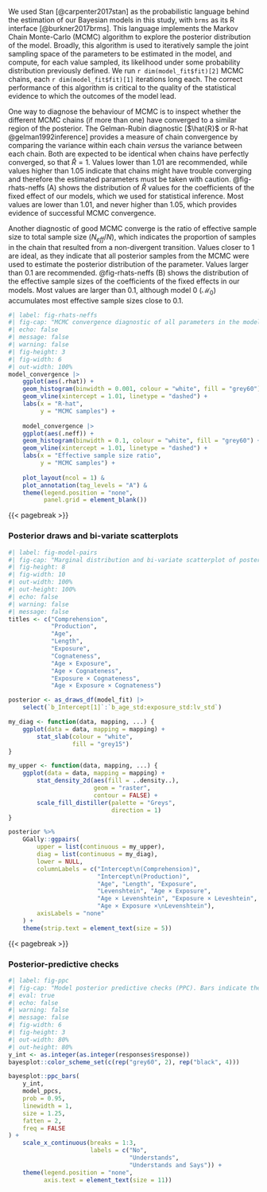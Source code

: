 We used Stan [@carpenter2017stan] as the probabilistic language behind the estimation of our Bayesian models in this study, with `brms` as its R interface [@burkner2017brms]. This language implements the Markov Chain Monte-Carlo (MCMC) algorithm to explore the posterior distribution of the model. Broadly, this algorithm is used to iteratively sample the joint sampling space of the parameters to be estimated in the model, and compute, for each value sampled, its likelihood under some probability distribution previously defined. We run `r dim(model_fit$fit)[2]` MCMC chains, each `r dim(model_fit$fit)[1]` iterations long each. The correct performance of this algorithm is critical to the quality of the statistical evidence to which the outcomes of the model lead.

One way to diagnose the behaviour of MCMC is to inspect whether the different MCMC chains (if more than one) have converged to a similar region of the posterior. The Gelman-Rubin diagnostic [$\hat{R}$ or R-hat @gelman1992inference] provides a measure of chain convergence by comparing the variance within each chain *versus* the variance between each chain. Both are expected to be identical when chains have perfectly converged, so that $\hat{R} = 1$. Values lower than 1.01 are recommended, while values higher than 1.05 indicate that chains might have trouble converging and therefore the estimated parameters must be taken with caution. @fig-rhats-neffs (A) shows the distribution of $\hat{R}$ values for the coefficients of the fixed effect of our models, which we used for statistical inference. Most values are lower than 1.01, and never higher than 1.05, which provides evidence of successful MCMC convergence.

Another diagnostic of good MCMC converge is the ratio of effective sample size to total sample size ($N_{eff}/N$), which indicates the proportion of samples in the chain that resulted from a non-divergent transition. Values closer to 1 are ideal, as they indicate that all posterior samples from the MCMC were used to estimate the posterior distribution of the parameter. Values larger than 0.1 are recommended. @fig-rhats-neffs (B) shows the distribution of the effective sample sizes of the coefficients of the fixed effects in our models. Most values are larger than 0.1, although model 0 ($\mathcal{M}_0$) accumulates most effective sample sizes close to 0.1.

```{r fig-rhats-neffs}
#| label: fig-rhats-neffs
#| fig-cap: "MCMC convergence diagnostic of all parameters in the model. A: distribution of the Gelman-Rubin (R-hat) scores. B: distribution of the ratio of effective sa"
#| echo: false
#| message: false
#| warning: false
#| fig-height: 3
#| fig-width: 6
#| out-width: 100%
model_convergence |> 
    ggplot(aes(.rhat)) +
    geom_histogram(binwidth = 0.001, colour = "white", fill = "grey60") +
    geom_vline(xintercept = 1.01, linetype = "dashed") +
    labs(x = "R-hat",
         y = "MCMC samples") +
    
    model_convergence |> 
    ggplot(aes(.neff)) +
    geom_histogram(binwidth = 0.1, colour = "white", fill = "grey60") +
    geom_vline(xintercept = 1.01, linetype = "dashed") +
    labs(x = "Effective sample size ratio",
         y = "MCMC samples") +
    
    plot_layout(ncol = 1) &
    plot_annotation(tag_levels = "A") &
    theme(legend.position = "none",
          panel.grid = element_blank())
```

{{< pagebreak >}}

### Posterior draws and bi-variate scatterplots {.unnumbered}

```{r}
#| label: fig-model-pairs
#| fig-cap: "Marginal distribution and bi-variate scatterplot of posterior samples for the fixed regression coefficients in Model 3."
#| fig-height: 8
#| fig-width: 10
#| out-width: 100%
#| out-height: 100%
#| echo: false
#| warning: false
#| message: false
titles <- c("Comprehension",
            "Production",
            "Age",
            "Length",
            "Exposure",
            "Cognateness",
            "Age × Exposure",
            "Age × Cognateness",
            "Exposure × Cognateness",
            "Age × Exposure × Cognateness")

posterior <- as_draws_df(model_fit) |> 
    select(`b_Intercept[1]`:`b_age_std:exposure_std:lv_std`) 

my_diag <- function(data, mapping, ...) {
    ggplot(data = data, mapping = mapping) + 
        stat_slab(colour = "white",
                  fill = "grey15")
}

my_upper <- function(data, mapping, ...) {
    ggplot(data = data, mapping = mapping) + 
        stat_density_2d(aes(fill = ..density..),
                        geom = "raster",
                        contour = FALSE) +
        scale_fill_distiller(palette = "Greys",
                             direction = 1) 
}

posterior %>%
    GGally::ggpairs(
        upper = list(continuous = my_upper),
        diag = list(continuous = my_diag),
        lower = NULL,
        columnLabels = c("Intercept\n(Comprehension)",
                         "Intercept\n(Production)",
                         "Age", "Length", "Exposure",
                         "Levenshtein", "Age × Exposure",
                         "Age × Levenshtein", "Exposure × Leveshtein",
                         "Age × Exposure ×\nLevenshtein"),
        axisLabels = "none"
    ) +
    theme(strip.text = element_text(size = 5))

```

{{< pagebreak >}}

### Posterior-predictive checks {.unnumbered}

```{r tbl-ppc}
#| label: fig-ppc
#| fig-cap: "Model posterior predictive checks (PPC). Bars indicate the observed proportion of responses to each category (No, Understands, and Understands and Says). Blue dots and error bars represent the mean proportion of responses simulated from the posterior for each category, and its 95\\% interval."
#| eval: true
#| echo: false
#| warning: false
#| message: false
#| fig-width: 6
#| fig-height: 3
#| out-width: 80%
#| out-height: 80%
y_int <- as.integer(as.integer(responses$response))
bayesplot::color_scheme_set(c(rep("grey60", 2), rep("black", 4)))

bayesplot::ppc_bars(
    y_int, 
    model_ppcs,
    prob = 0.95,
    linewidth = 1,
    size = 1.25,
    fatten = 2,
    freq = FALSE
) +
    scale_x_continuous(breaks = 1:3,
                       labels = c("No",
                                  "Understands", 
                                  "Understands and Says")) +
    theme(legend.position = "none",
          axis.text = element_text(size = 11))
```
